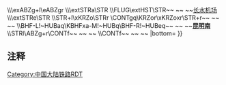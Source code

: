 {{Routemap|title=渝昆高速铁路|inline=<includeonly>1</includeonly>|map=
exCONTg~~ ~~ ~~{{RoutemapRoute||Licon=u|[[渝西高速铁路]]往[[西安东站|西安东]]}}
\exSTR\CONTg~~ ~~ ~~{{RoutemapRoute||Licon=u|[[兰渝铁路]]往[[兰州站|兰州]]}}
\\exSTR\STR\CONTg~~ ~~ ~~{{RoutemapRoute||Licon=u|联络线往[[重庆北站|重庆北]]、[[沙坪坝站|沙坪坝]]}}
\\exBHF-L!~HUBaq\BHF-M!~HUBq\KBHFxe-R!~HUBeq~~ ~~ ~~'''[[重庆西站|重庆西]]'''
\exCONTgq\exSTRr\STR\exSTR~~ ~~ ~~{{RoutemapRoute||Licon=l|[[渝贵高速铁路]]往[[贵阳北站|贵阳北]]}}
\CONTgq\STRq\ABZgr+xl\exABZgr~~ ~~ ~~{{RoutemapRoute||Licon=l|[[渝贵铁路]]往[[贵阳北站|贵阳北]]}}
\\\KDSTe\exSTR~~ ~~ ~~[[重庆西动车运用所]]
\\\exSTR+l\exSTRr
\\\exABZg+l\exCONTfq~~ ~~ ~~{{RoutemapRoute||Licon=r|[[渝万高速铁路]]联络线往[[重庆东站|重庆东]]}}
\\exBHF~~ ~~ ~~'''[[九龙坡站|九龙坡]]'''
\\exHST~~ ~~ ~~[[江津北站|江津北]]
\\exHST~~ ~~ ~~[[永川南站|永川南]]
\\exHST~~ ~~ ~~[[泸州东站|泸州东]]
\\\exSTR\exCONTg~~ ~~ ~~{{RoutemapRoute||Licon=u|[[泸遵高速铁路]]往[[遵义站|遵义]]}}
\\\exBHF-L!~HUBaq\exBHF-R!~HUBeq~~ ~~ ~~'''[[泸州站|泸州]]'''
\exCONTgq\exSTRq\exKRZo\exSTRr~~ ~~ ~~{{RoutemapRoute||Licon=l|[[绵泸高速铁路]]内自泸线往[[自贡东站|自贡东]]}}
\\exHST~~ ~~ ~~[[南溪站 (四川省)|南溪]]
exCONTgq\exSTRq\exABZg+r~~ ~~ ~~{{RoutemapRoute||Licon=l|[[川南城际铁路|川南城际]]自宜线往[[自贡东站|自贡东]]}}
\\exHST~~ ~~ ~~[[临港站|临港]]
\\exBHF~~ ~~ ~~'''[[新宜宾站|宜宾]]'''
\CONTgq\BHFq\xKRZoxr\CONTfq~~ ~~ ~~{{RoutemapRoute|Licon=l|[[成都东站|成都东]]|[[成贵客运专线|成贵客专]] – [[贵阳东站|贵阳东]]|Ricon=r}}
\POINTERg@f\exSTR~~ ~~ ~~'''[[宜宾西站|宜宾西]]'''
\exKDSTaq\exABZgr~~ ~~ ~~[[宜宾动车运用所]]
\\exHST~~ ~~ ~~[[高县站|高县]]
\\exHST~~ ~~ ~~[[筠连站|筠连]]
\\exHST~~ ~~ ~~[[盐津南站|盐津南]]
\\exHST~~ ~~ ~~[[彝良北站|彝良北]]
\\\exABZgl\exSTR+r
\\\exBHF-L!~HUBaq\exBHF-R!~HUBeq~~ ~~ ~~'''[[昭通东站|昭通东]]'''
\\\exSTR\exCONTf~~ ~~ ~~{{RoutemapRoute||Licon=d|[[威昭城际铁路]]往[[六盘水站|六盘水]]}}
\\exHST~~ ~~ ~~[[迤车站|迤车]]
\\exHST~~ ~~ ~~[[会泽站|会泽]]
\\exHST~~ ~~ ~~[[田坝站 (高速铁路)|田坝]]
\\exHST~~ ~~ ~~[[寻甸站|寻甸]]
\\\exSTR\CONTg~~ ~~ ~~{{RoutemapRoute||Licon=u|[[沪昆客运专线]]往[[上海虹桥站|上海虹桥]]}}
\\\exSTR\HST~~ ~~ ~~[[嵩明站|嵩明]]
\\\exHST\STR~~ ~~ ~~[[嵩明站|嵩明]]{{ {{{notetem|efn}}}|渝昆高速铁路将于现状[[沪昆客运专线]]嵩明站西南侧新建[[嵩明站]]，[[沪昆客运专线]]嵩明站未来将改建为嵩明线路所}}
\\\exABZg+l\eABZgr
\\\extSTRa\STR
\\FLUG\extHST\STR~~ ~~ ~~[[长水机场站 (铁路)|长水机场]]
\\\extSTRe\STR
\\STR+l\xKRZo\STRr
\CONTgq\KRZor\xKRZoxr\STR+r~~ ~~ ~~{{RoutemapRoute||Licon=l|连接[[昆明西站|昆明西]]、[[昆明站|昆明]]}}
\\BHF-L!~HUBaq\KBHFxa-M!~HUBq\BHF-R!~HUBeq~~ ~~ ~~'''[[昆明南站|昆明南]]'''
\\STRl\ABZg+r\CONTf~~ ~~ ~~{{RoutemapRoute||Licon=d|[[南昆客运专线]]往[[南宁站|南宁]]}}
\\CONTf~~ ~~ ~~{{RoutemapRoute||Licon=d|[[昆玉铁路]]往[[玉溪站|玉溪]]}}
|bottom={{navbar|渝昆高速铁路RDT}}
}}<noinclude>
{{rdt intro|[[渝昆高速铁路]]}}
[[Category:中国大陆铁路RDT]]

==注释==
{{notelist}}
</noinclude>
